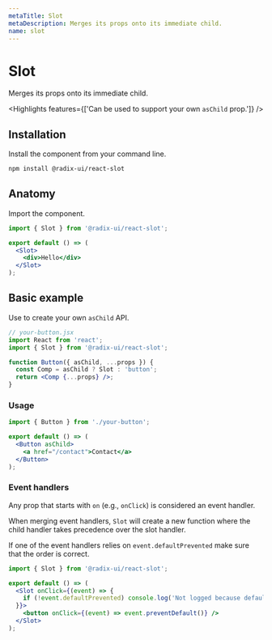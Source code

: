 ```yaml
---
metaTitle: Slot
metaDescription: Merges its props onto its immediate child.
name: slot
---
```


# Slot

<Description>Merges its props onto its immediate child.</Description>

<Highlights features={['Can be used to support your own `asChild` prop.']} />

## Installation

Install the component from your command line.

```bash
npm install @radix-ui/react-slot
```

## Anatomy

Import the component.

```jsx
import { Slot } from '@radix-ui/react-slot';

export default () => (
  <Slot>
    <div>Hello</div>
  </Slot>
);
```

## Basic example

Use to create your own `asChild` API.

```jsx line=9
// your-button.jsx
import React from 'react';
import { Slot } from '@radix-ui/react-slot';

function Button({ asChild, ...props }) {
  const Comp = asChild ? Slot : 'button';
  return <Comp {...props} />;
}
```

### Usage

```jsx
import { Button } from './your-button';

export default () => (
  <Button asChild>
    <a href="/contact">Contact</a>
  </Button>
);
```

### Event handlers

Any prop that starts with `on` (e.g., `onClick`) is considered an event handler.

When merging event handlers, `Slot` will create a new function where the child handler takes precedence over the slot handler.

If one of the event handlers relies on `event.defaultPrevented` make sure that the order is correct.

```jsx
import { Slot } from '@radix-ui/react-slot';

export default () => (
  <Slot onClick={(event) => {
    if (!event.defaultPrevented) console.log('Not logged because default is prevented.');
  }}>
    <button onClick={(event) => event.preventDefault()} />
  </Slot>
);
```
